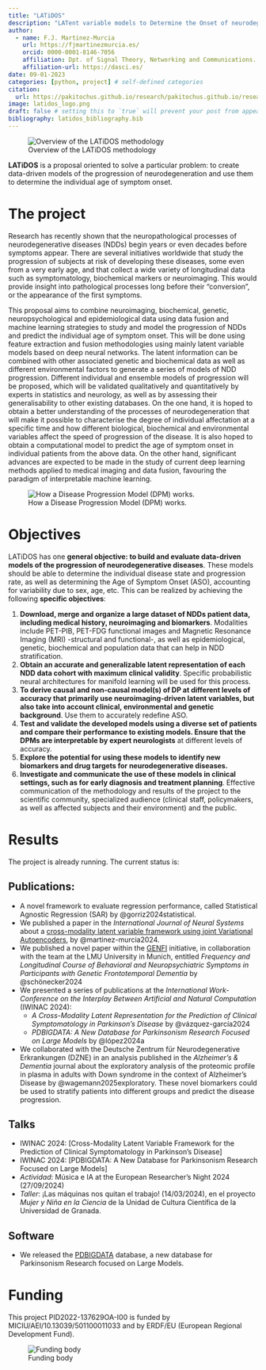 ```yaml
---
title: "LATiDOS"
description: "LATent variable models to Determine the Onset of neurodegenerative Symptoms."
author:
  - name: F.J. Martinez-Murcia
    url: https://fjmartinezmurcia.es/
    orcid: 0000-0001-8146-7056
    affiliation: Dpt. of Signal Theory, Networking and Communications. University of Granada & DaSCI. 
    affiliation-url: https://dasci.es/ 
date: 09-01-2023
categories: [python, project] # self-defined categories
citation: 
  url: https://pakitochus.github.io/research/pakitochus.github.io/research/2023-09-01-project-latidos/
image: latidos_logo.png
draft: false # setting this to `true` will prevent your post from appearing on your listing page until you're ready!
bibliography: latidos_bibliography.bib
---
```


![Overview of the LATiDOS methodology](overview_methodology.png)

**LATiDOS** is a proposal oriented to solve a particular problem: to create data-driven models of the progression of neurodegeneration and use them to determine the individual age of symptom onset.

```{=html}
<!--[{{< fa file-lines >}} Documentation](http://mapbrain.readthedocs.io/en/latest/quickstart.html){.btn .btn-outline-primary .btn role="button" data-toggle="tooltip" title="Read the documentation"}
[{{< fa download >}} Download](https://github.com/SiPBA/mapBrain){.btn .btn-primary .btn role="button" data-toggle="tooltip" title="Download the package"}-->
```

# The project

Research has recently shown that the neuropathological processes of neurodegenerative diseases (NDDs) begin years or even decades before symptoms appear. There are several initiatives worldwide that study the progression of subjects at risk of developing these diseases, some even from a very early age, and that collect a wide variety of longitudinal data such as symptomatology, biochemical markers or neuroimaging. This would provide insight into pathological processes long before their "conversion", or the appearance of the first symptoms.

This proposal aims to combine neuroimaging, biochemical, genetic, neuropsychological and epidemiological data using data fusion and machine learning strategies to study and model the progression of NDDs and predict the individual age of symptom onset. This will be done using feature extraction and fusion methodologies using mainly latent variable models based on deep neural networks. The latent information can be combined with other associated genetic and biochemical data as well as different environmental factors to generate a series of models of NDD progression. Different individual and ensemble models of progression will be proposed, which will be validated qualitatively and quantitatively by experts in statistics and neurology, as well as by assessing their generalisability to other existing databases. On the one hand, it is hoped to obtain a better understanding of the processes of neurodegeneration that will make it possible to characterise the degree of individual affectation at a specific time and how different biological, biochemical and environmental variables affect the speed of progression of the disease. It is also hoped to obtain a computational model to predict the age of symptom onset in individual patients from the above data. On the other hand, significant advances are expected to be made in the study of current deep learning methods applied to medical imaging and data fusion, favouring the paradigm of interpretable machine learning.

![How a Disease Progression Model (DPM) works.](overview_progression.png)

# Objectives

LATiDOS has one **general objective: to build and evaluate data-driven models of the progression of neurodegenerative diseases**. These models should be able to determine the individual disease state and progression rate, as well as determining the Age of Symptom Onset (ASO), accounting for variability due to sex, age, etc. This can be realized by achieving the following **specific objectives**:

1.  **Download, merge and organize a large dataset of NDDs patient data, including medical history, neuroimaging and biomarkers**. Modalities include PET-PIB, PET-FDG functional images and Magnetic Resonance Imaging (MRI) -structural and functional-, as well as epidemiological, genetic, biochemical and population data that can help in NDD stratification.
2.  **Obtain an accurate and generalizable latent representation of each NDD data cohort with maximum clinical validity**. Specific probabilistic neural architectures for manifold learning will be used for this process.
3.  **To derive causal and non-causal model(s) of DP at different levels of accuracy that primarily use neuroimaging-driven latent variables, but also take into account clinical, environmental and genetic background**. Use them to accurately redefine ASO.
4.  **Test and validate the developed models using a diverse set of patients and compare their performance to existing models. Ensure that the DPMs are interpretable by expert neurologists** at different levels of accuracy.
5.  **Explore the potential for using these models to identify new biomarkers and drug targets for neurodegenerative diseases.**
6.  **Investigate and communicate the use of these models in clinical settings, such as for early diagnosis and treatment planning**. Effective communication of the methodology and results of the project to the scientific community, specialized audience (clinical staff, policymakers, as well as affected subjects and their environment) and the public.

# Results

The project is already running. The current status is:

## Publications:

-   A novel framework to evaluate regression performance, called Statistical Agnostic Regression (SAR) by @gorriz2024statistical.
-   We published a paper in the *International Journal of Neural Systems* about a [cross-modality latent variable framework using joint Variational Autoencoders](/publications/2024-05-10-bridging/index.qmd), by @martinez-murcia2024.
-   We published a novel paper within the [GENFI](https://www.genfi.org) initiative, in collaboration with the team at the LMU University in Munich, entitled *Frequency and Longitudinal Course of Behavioral and Neuropsychiatric Symptoms in Participants with Genetic Frontotemporal Dementia* by @schönecker2024
-   We presented a series of publications at the *International Work-Conference on the Interplay Between Artificial and Natural Computation* (IWINAC 2024):
    -   *A Cross-Modality Latent Representation for the Prediction of Clinical Symptomatology in Parkinson’s Disease* by @vázquez-garcía2024
    -   *PDBIGDATA: A New Database for Parkinsonism Research Focused on Large Models* by @lópez2024a
-   We collaborated with the Deutsche Zentrum für Neurodegenerative Erkrankungen (DZNE) in an analysis published in the *Alzheimer's & Dementia* journal about the exploratory analysis of the proteomic profile in plasma in adults with Down syndrome in the context of Alzheimer's Disease by @wagemann2025exploratory. These novel biomarkers could be used to stratify patients into different groups and predict the disease progression.

## Talks

-   IWINAC 2024: \[Cross-Modality Latent Variable Framework for the Prediction of Clinical Symptomatology in Parkinson’s Disease\]
-   IWINAC 2024: \[PDBIGDATA: A New Database for Parkinsonism Research Focused on Large Models\]
-   *Actividad*: Música e IA at the European Researcher's Night 2024 (27/09/2024)
-   *Taller*: ¡Las máquinas nos quitan el trabajo! (14/03/2024), en el proyecto *Mujer y Niña en la Ciencia* de la Unidad de Cultura Científica de la Universidad de Granada.

## Software

-   We released the [PDBIGDATA](https://github.com/PDBIGDATA/PDBIGDATA) database, a new database for Parkinsonism Research focused on Large Models.

# Funding

This project PID2022-137629OA-I00 is funded by MICIU/AEI/10.13039/501100011033 and by ERDF/EU (European Regional Development Fund).

![Funding body](MICIU+Cofinanciado+AEI.jpg)